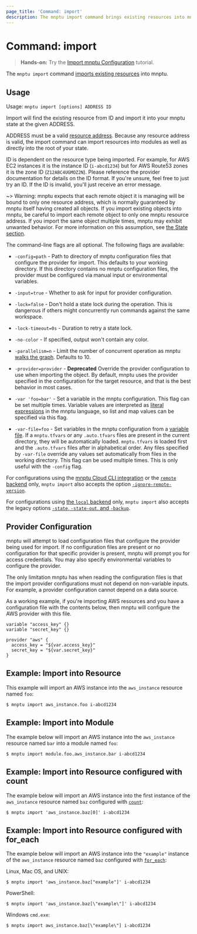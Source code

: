 ```yaml
---
page_title: 'Command: import'
description: The mnptu import command brings existing resources into mnptu state.
---
```


# Command: import

> **Hands-on:** Try the [Import mnptu Configuration](/mnptu/tutorials/state/state-import?utm_source=WEBSITE&utm_medium=WEB_IO&utm_offer=ARTICLE_PAGE&utm_content=DOCS) tutorial.

The `mnptu import` command [imports existing resources](/mnptu/cli/import)
into mnptu.

## Usage

Usage: `mnptu import [options] ADDRESS ID`

Import will find the existing resource from ID and import it into your mnptu
state at the given ADDRESS.

ADDRESS must be a valid [resource address](/mnptu/cli/state/resource-addressing).
Because any resource address is valid, the import command can import resources
into modules as well as directly into the root of your state.

ID is dependent on the resource type being imported. For example, for AWS EC2
instances it is the instance ID (`i-abcd1234`) but for AWS Route53 zones
it is the zone ID (`Z12ABC4UGMOZ2N`). Please reference the provider documentation for details
on the ID format. If you're unsure, feel free to just try an ID. If the ID
is invalid, you'll just receive an error message.

~> Warning: mnptu expects that each remote object it is managing will be
bound to only one resource address, which is normally guaranteed by mnptu
itself having created all objects. If you import existing objects into mnptu,
be careful to import each remote object to only one mnptu resource address.
If you import the same object multiple times, mnptu may exhibit unwanted
behavior. For more information on this assumption, see
[the State section](/mnptu/language/state).

The command-line flags are all optional. The following flags are available:

- `-config=path` - Path to directory of mnptu configuration files that
  configure the provider for import. This defaults to your working directory.
  If this directory contains no mnptu configuration files, the provider
  must be configured via manual input or environmental variables.

- `-input=true` - Whether to ask for input for provider configuration.

- `-lock=false` - Don't hold a state lock during the operation. This is
  dangerous if others might concurrently run commands against the same
  workspace.

- `-lock-timeout=0s` - Duration to retry a state lock.

- `-no-color` - If specified, output won't contain any color.

- `-parallelism=n` - Limit the number of concurrent operation as mnptu
  [walks the graph](/mnptu/internals/graph#walking-the-graph). Defaults
  to 10.

- `-provider=provider` - **Deprecated** Override the provider configuration to
  use when importing the object. By default, mnptu uses the provider specified
  in the configuration for the target resource, and that is the best behavior in most cases.

- `-var 'foo=bar'` - Set a variable in the mnptu configuration. This flag
  can be set multiple times. Variable values are interpreted as
  [literal expressions](/mnptu/language/expressions/types) in the
  mnptu language, so list and map values can be specified via this flag.

- `-var-file=foo` - Set variables in the mnptu configuration from
  a [variable file](/mnptu/language/values/variables#variable-definitions-tfvars-files). If
  a `mnptu.tfvars` or any `.auto.tfvars` files are present in the current
  directory, they will be automatically loaded. `mnptu.tfvars` is loaded
  first and the `.auto.tfvars` files after in alphabetical order. Any files
  specified by `-var-file` override any values set automatically from files in
  the working directory. This flag can be used multiple times. This is only
  useful with the `-config` flag.

For configurations using the [mnptu Cloud CLI integration](/mnptu/cli/cloud) or the [`remote` backend](/mnptu/language/settings/backends/remote)
only, `mnptu import`
also accepts the option
[`-ignore-remote-version`](/mnptu/cli/cloud/command-line-arguments#ignore-remote-version).

For configurations using
[the `local` backend](/mnptu/language/settings/backends/local) only,
`mnptu import` also accepts the legacy options
[`-state`, `-state-out`, and `-backup`](/mnptu/language/settings/backends/local#command-line-arguments).

## Provider Configuration

mnptu will attempt to load configuration files that configure the
provider being used for import. If no configuration files are present or
no configuration for that specific provider is present, mnptu will
prompt you for access credentials. You may also specify environmental variables
to configure the provider.

The only limitation mnptu has when reading the configuration files
is that the import provider configurations must not depend on non-variable
inputs. For example, a provider configuration cannot depend on a data
source.

As a working example, if you're importing AWS resources and you have a
configuration file with the contents below, then mnptu will configure
the AWS provider with this file.

```hcl
variable "access_key" {}
variable "secret_key" {}

provider "aws" {
  access_key = "${var.access_key}"
  secret_key = "${var.secret_key}"
}
```

## Example: Import into Resource

This example will import an AWS instance into the `aws_instance` resource named `foo`:

```shell
$ mnptu import aws_instance.foo i-abcd1234
```

## Example: Import into Module

The example below will import an AWS instance into the `aws_instance` resource named `bar` into a module named `foo`:

```shell
$ mnptu import module.foo.aws_instance.bar i-abcd1234
```

## Example: Import into Resource configured with count

The example below will import an AWS instance into the first instance of the `aws_instance` resource named `baz` configured with
[`count`](/mnptu/language/meta-arguments/count):

```shell
$ mnptu import 'aws_instance.baz[0]' i-abcd1234
```

## Example: Import into Resource configured with for_each

The example below will import an AWS instance into the `"example"` instance of the `aws_instance` resource named `baz` configured with
[`for_each`](/mnptu/language/meta-arguments/for_each):

Linux, Mac OS, and UNIX:

```shell
$ mnptu import 'aws_instance.baz["example"]' i-abcd1234
```

PowerShell:

```shell
$ mnptu import 'aws_instance.baz[\"example\"]' i-abcd1234
```

Windows `cmd.exe`:

```shell
$ mnptu import aws_instance.baz[\"example\"] i-abcd1234
```
